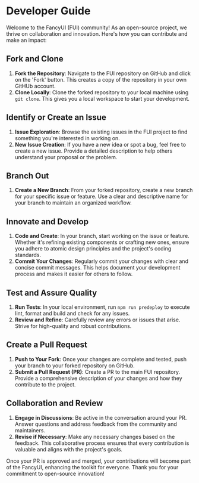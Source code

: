 
<Meta title="contributioners/Developer Guide" />

# Developer Guide

Welcome to the FancyUI (FUI) community! As an open-source project, we thrive on collaboration and innovation. Here's how you can contribute and make an impact:

## Fork and Clone

1. **Fork the Repository**: Navigate to the FUI repository on GitHub and click on the 'Fork' button. This creates a copy of the repository in your own GitHUb account.
2. **Clone Locally**: Clone the forked repository to your local machine using `git clone`. This gives you a local workspace to start your development.

## Identify or Create an Issue

1. **Issue Exploration**: Browse the existing issues in the FUI project to find something you're interested in working on.
2. **New Issue Creation**: If you have a new idea or spot a bug, feel free to create a new issue. Provide a detailed description to help others understand your proposal or the problem.

## Branch Out

1. **Create a New Branch**: From your forked repository, create a new branch for your specific issue or feature. Use a clear and descriptive name for your branch to maintain an organized workflow.

## Innovate and Develop

1. **Code and Create**: In your branch, start working on the issue or feature. Whether it's refining existing components or crafting new ones, ensure you adhere to atomic design principles and the project's coding standards.
2. **Commit Your Changes**: Regularly commit your changes with clear and concise commit messages. This helps document your development process and makes it easier for others to follow.

## Test and Assure Quality

1. **Run Tests**: In your local environment, run `npm run predeploy` to execute lint, format and build and check for any issues.
2. **Review and Refine**: Carefully review any errors or issues that arise. Strive for high-quality and robust contributions.

## Create a Pull Request

1. **Push to Your Fork**: Once your changes are complete and tested, push your branch to your forked repository on GitHub.
2. **Submit a Pull Request (PR)**: Create a PR to the main FUI repository. Provide a comprehensive description of your changes and how they contribute to the project.

## Collaboration and Review

1. **Engage in Discussions**: Be active in the conversation around your PR. Answer questions and address feedback from the community and maintainers.
2. **Revise if Necessary**: Make any necessary changes based on the feedback. This collaborative process ensures that every contribution is valuable and aligns with the project's goals.

Once your PR is approved and merged, your contributions will become part of the FancyUI, enhancing the toolkit for everyone. Thank you for your commitment to open-source innovation!
